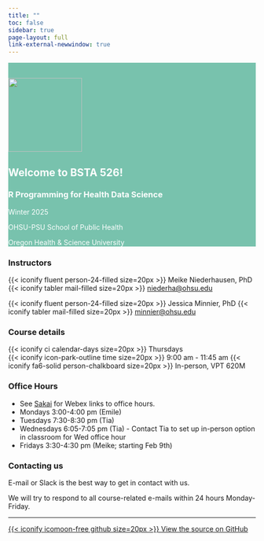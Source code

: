 ```yaml
---
title: ""
toc: false
sidebar: true
page-layout: full
link-external-newwindow: true
---
```


::: {style="background-color: #78c2ad"}
::: {style="color: #FFFFFF"}
::: grid

::: g-col-4

&nbsp;

![](images/IMG_6759_med.png){fig-align="center" width="150"}

:::

::: g-col-8
# Welcome to BSTA 526!

### R Programming for Health Data Science

Winter 2025

OHSU-PSU School of Public Health

Oregon Health & Science University

:::

:::
:::
:::

::: grid

::: g-col-3
### Instructors

{{< iconify fluent person-24-filled size=20px >}} Meike Niederhausen, PhD  
{{< iconify tabler mail-filled size=20px >}} [niederha\@ohsu.edu](mailto:niederha@ohsu.edu)

{{< iconify fluent person-24-filled size=20px >}} Jessica Minnier, PhD
{{< iconify tabler mail-filled size=20px >}} [minnier\@ohsu.edu](mailto:minnier@ohsu.edu)
:::

::: g-col-3
### Course details

{{< iconify ci calendar-days size=20px >}} Thursdays   
{{< iconify icon-park-outline time size=20px >}} 9:00 am - 11:45 am
{{< iconify fa6-solid person-chalkboard size=20px >}} In-person, VPT 620M

:::

::: g-col-3
### Office Hours

* See [Sakai](https://sakai.ohsu.edu/portal/site/BSTA-526-1-AX-W24/page/45b3e0f3-33d9-46eb-9d4d-83287b0e6f72) for Webex links to office hours.
- Mondays 3:00-4:00 pm (Emile)
- Tuesdays 7:30-8:30 pm (Tia)
- Wednesdays 6:05-7:05 pm (Tia) - Contact Tia to set up in-person option in classroom for Wed office hour
- Fridays 3:30-4:30 pm (Meike; starting Feb 9th)

:::

<!-- {{< iconify fa6-solid fluent-mdl2:join-online-meeting size=20px >}}  -->
<!-- arcticons:webex -->


::: g-col-3
### Contacting us

E-mail or Slack is the best way to get in contact with us. 

We will try to respond to all course-related e-mails within 24 hours Monday-Friday.
:::
:::

------------------------------------------------------------------------

::: grid
::: g-col-8
:::

::: g-col-4
[{{< iconify icomoon-free github size=20px >}} View the source on GitHub](https://github.com/niederhausen/BSTA_526_W24)
:::
:::
